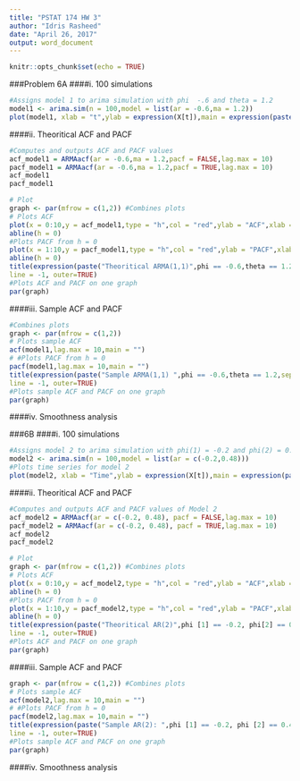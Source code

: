 ```yaml
---
title: "PSTAT 174 HW 3"
author: "Idris Rasheed"
date: "April 26, 2017"
output: word_document
---
```


```r
knitr::opts_chunk$set(echo = TRUE)
```


###Problem 6A
####i. 100 simulations
```r
#Assigns model 1 to arima simulation with phi  -.6 and theta = 1.2
model1 <- arima.sim(n = 100,model = list(ar = -0.6,ma = 1.2)) 
plot(model1, xlab = "t",ylab = expression(X[t]),main = expression(paste(ARMA(1,1),phi == -0.6,theta == 1.2,sep = " "))) #Plots time series 
```

####ii. Theoritical ACF and PACF
```r
#Computes and outputs ACF and PACF values
acf_model1 = ARMAacf(ar = -0.6,ma = 1.2,pacf = FALSE,lag.max = 10)
pacf_model1 = ARMAacf(ar = -0.6,ma = 1.2,pacf = TRUE,lag.max = 10)
acf_model1
pacf_model1

# Plot
graph <- par(mfrow = c(1,2)) #Combines plots
# Plots ACF 
plot(x = 0:10,y = acf_model1,type = "h",col = "red",ylab = "ACF",xlab = "h")
abline(h = 0)
#Plots PACF from h = 0 
plot(x = 1:10,y = pacf_model1,type = "h",col = "red",ylab = "PACF",xlab = "h")
abline(h = 0)
title(expression(paste("Theoritical ARMA(1,1)",phi == -0.6,theta == 1.2,sep = " ")),
line = -1, outer=TRUE)
#Plots ACF and PACF on one graph
par(graph)

```
####iii. Sample ACF and PACF
```r
#Combines plots
graph <- par(mfrow = c(1,2)) 
# Plots sample ACF
acf(model1,lag.max = 10,main = "")
# #Plots PACF from h = 0 
pacf(model1,lag.max = 10,main = "")
title(expression(paste("Sample ARMA(1,1) ",phi == -0.6,theta == 1.2,sep = " ")),
line = -1, outer=TRUE)
#Plots sample ACF and PACF on one graph
par(graph)
```

####iv. Smoothness analysis

###6B
####i. 100 simulations
```r
#Assigns model 2 to arima simulation with phi(1) = -0.2 and phi(2) = 0.48
model2 <- arima.sim(n = 100,model = list(ar = c(-0.2,0.48)))
#Plots time series for model 2
plot(model2, xlab = "Time",ylab = expression(X[t]),main = expression(paste(AR(2),phi [1] == -0.2, phi [2] == 0.48,sep = " "))) 
```

####ii. Theoritical ACF and PACF
```r
#Computes and outputs ACF and PACF values of Model 2
acf_model2 = ARMAacf(ar = c(-0.2, 0.48), pacf = FALSE,lag.max = 10)
pacf_model2 = ARMAacf(ar = c(-0.2, 0.48), pacf = TRUE,lag.max = 10)
acf_model2
pacf_model2

# Plot
graph <- par(mfrow = c(1,2)) #Combines plots
# Plots ACF 
plot(x = 0:10,y = acf_model2,type = "h",col = "red",ylab = "ACF",xlab = "h")
abline(h = 0)
#Plots PACF from h = 0 
plot(x = 1:10,y = pacf_model2,type = "h",col = "red",ylab = "PACF",xlab = "h") 
abline(h = 0)
title(expression(paste("Theoritical AR(2)",phi [1] == -0.2, phi[2] == 0.48,sep = " ")),
line = -1, outer=TRUE)
#Plots ACF and PACF on one graph
par(graph)
```
####iii. Sample ACF and PACF
```r
graph <- par(mfrow = c(1,2)) #Combines plots
# Plots sample ACF
acf(model2,lag.max = 10,main = "")
# #Plots PACF from h = 0 
pacf(model2,lag.max = 10,main = "")
title(expression(paste("Sample AR(2): ",phi [1] == -0.2, phi [2] == 0.48,sep = " ")),
line = -1, outer=TRUE)
#Plots sample ACF and PACF on one graph
par(graph)
```
####iv. Smoothness analysis
